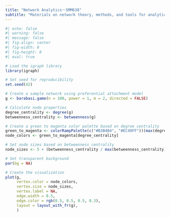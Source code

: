 ```yaml
---
title: "Network Analytics－SMM638"
subtitle: "Materials on network theory, methods, and tools for analytics students"
---
```


```r
#| echo: false
#| warning: false
#| message: false
#| fig-align: center
#| fig-width: 8
#| fig-height: 8 
#| eval: true

# Load the igraph library
library(igraph)

# Set seed for reproducibility
set.seed(42)

# Create a sample network using preferential attachment model
g <- barabasi.game(n = 100, power = 1, m = 2, directed = FALSE)

# Calculate node properties
degree_centrality <- degree(g)
betweenness_centrality <- betweenness(g)

# Create a green to magenta color palette based on degree centrality
green_to_magenta <- colorRampPalette(c("#B3B4B4", "#EC49FF"))(max(degree_centrality))
node_colors <- green_to_magenta[degree_centrality]

# Set node sizes based on betweenness centrality
node_sizes <- 5 + (betweenness_centrality / max(betweenness_centrality)) * 25

# Set transparent background
par(bg = NA)

# Create the visualization
plot(g, 
     vertex.color = node_colors,
     vertex.size = node_sizes,
     vertex.label = NA,
     edge.width = 0.5,
     edge.color = rgb(0.5, 0.5, 0.5, 0.3),
     layout = layout_with_fr(g),
     )
```


